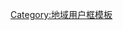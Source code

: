 {{Userbox
 |border-c = #000000
 |border-s = 1
 |id-c = #FFFFFF
 |id-s = 12
 |id-fc = #000000
 |info-c = #d7141a
 |info-s = 9
 |info-fc = #FFFFFF
 |id = [[File:Flag of Greenland.svg|68px|center]]
 |info = 這個用戶熱愛'''[[格陵蘭|<span style="color:#FFFFFF">格陵蘭</span>]]'''。
 |nocat = {{{nocat|}}}
 |usercategory = 热爱格陵兰的维基人
}}<noinclude>[[Category:地域用户框模板]]</noinclude>